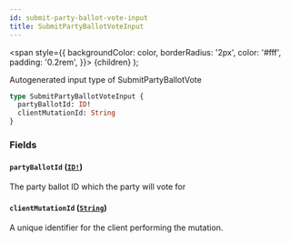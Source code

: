 ```yaml
---
id: submit-party-ballot-vote-input
title: SubmitPartyBallotVoteInput
---
```


<span
style={{
      backgroundColor: color,
      borderRadius: '2px',
      color: '#fff',
      padding: '0.2rem',
    }}>
{children}
</span>
);

Autogenerated input type of SubmitPartyBallotVote

```graphql
type SubmitPartyBallotVoteInput {
  partyBallotId: ID!
  clientMutationId: String
}
```

### Fields

#### `partyBallotId` ([`ID!`](/api/scalars/id))

The party ballot ID which the party will vote for

#### `clientMutationId` ([`String`](/api/scalars/string))

A unique identifier for the client performing the mutation.
